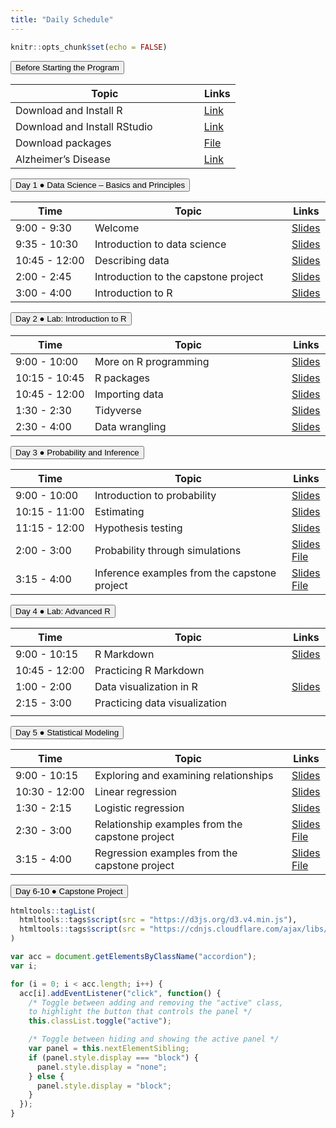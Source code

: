 ```yaml
---
title: "Daily Schedule"
---
```


```r
knitr::opts_chunk$set(echo = FALSE)
```

<button class="accordion">Before Starting the Program</button>
<div class="panel"> 

| Topic                              | Links |
|------------------------------------|-------|
| Download and Install R | [Link](https://mirror.las.iastate.edu/CRAN/)|
| Download and Install RStudio| [Link](https://www.rstudio.com/products/rstudio/download/)|
|Download packages |<a href="R-code/code-00-setup.R" download>File</a>|
|Alzheimer's Disease | [Link](https://www.youtube.com/watch?v=LrcL3vJjN2g) |

</div>




<button class="accordion">Day 1 &#9679; Data Science -- Basics and Principles  </button>
<div class="panel">

| Time          | Topic                              | Links |
|---------------|------------------------------------|-------|
| 9:00 - 9:30 | Welcome                            |[Slides](https://uci-data-academy.github.io/slides/01a-welcome.html)|
| 9:35 - 10:30 | Introduction to data science    |[Slides](https://uci-data-academy.github.io/slides/01b-intro-data-science.html)|
| 10:45 - 12:00 | Describing data    |[Slides](https://uci-data-academy.github.io/slides/01c-describe-data.html)   |
| 2:00 - 2:45 | Introduction to the capstone project |                [Slides](https://uci-data-academy.github.io/slides/01d-intro-capstone-project.pdf)    |
| 3:00 - 4:00 | Introduction to R                            |[Slides](https://uci-data-academy.github.io/slides/Lab-01a-intro-r-schetzsle.html) |

</div>
		




<button class="accordion">Day 2 &#9679; Lab: Introduction to R </button>
<div class="panel">

| Time          | Topic                              | Links |
|---------------|------------------------------------|-------|
| 9:00 - 10:00 | More on R programming |[Slides](https://uci-data-academy.github.io/slides/Lab-01a-for-loops-schetzsle.html) |
| 10:15 - 10:45 | R packages |[Slides](https://uci-data-academy.github.io/slides/Lab-01b-R-packages-schetzsle.html)       |
| 10:45 - 12:00 | Importing data               |[Slides](https://uci-data-academy.github.io/slides/Lab-01c-import-data-schetzsle.html)  |
| 1:30 - 2:30 | Tidyverse              | [Slides](https://uci-data-academy.github.io/slides/Lab-01d-intro-tidyverse-moslemi.html)     |
| 2:30 - 4:00 | Data wrangling              | [Slides](https://uci-data-academy.github.io/slides/Lab-01e-data-wrangling-moslemi.html)     |

</div>
	
	

	



<button class="accordion">Day 3 &#9679; Probability and Inference </button>
<div class="panel">

| Time          | Topic                              | Links |
|---------------|------------------------------------|-------|
| 9:00 - 10:00 | Introduction to probability |[Slides](https://uci-data-academy.github.io/slides/02a-intro-prob.html)|
| 10:15 - 11:00 | Estimating  |[Slides](https://uci-data-academy.github.io/slides/02b-estimation.html)|
| 11:15 - 12:00 | Hypothesis testing |[Slides](https://uci-data-academy.github.io/slides/02c-hypothesis.html)|
| 2:00 - 3:00 | Probability through simulations| [Slides](https://uci-data-academy.github.io/slides/02d-intro-prob-simulation.pdf) [File](https://uci-data-academy.github.io/slides/02d-intro-prob-simulation-code.R)|
| 3:15 - 4:00 | Inference examples from the capstone project| [Slides](https://uci-data-academy.github.io/slides/02e-capstone-estimation.pdf) [File](https://uci-data-academy.github.io/slides/02e-capstone-estimation-code.R)|

</div>
		
	




<button class="accordion">Day 4 &#9679; Lab: Advanced R </button>
<div class="panel">

| Time          | Topic                              | Links |
|---------------|------------------------------------|-------|
| 9:00 - 10:15 | R Markdown                        |[Slides](https://uci-data-academy.github.io/slides/Lab-02a-intro-rmarkdown-moslemi.html) |
| 10:45 - 12:00 | Practicing R Markdown            | |
| 1:00 - 2:00 | Data visualization in R |[Slides](https://uci-data-academy.github.io/slides/Lab-02b-visualize-data-schetzsle.html)       |
| 2:15 - 3:00 | Practicing data visualization              | 
|

</div>
		
	


<button class="accordion">Day 5 &#9679; Statistical Modeling </button>
<div class="panel">

| Time          | Topic                              | Links |
|---------------|------------------------------------|-------|
| 9:00 - 10:15 | Exploring and examining relationships |[Slides](https://uci-data-academy.github.io/slides/03a-relationship.html)|
| 10:30 - 12:00 | Linear regression |[Slides](https://uci-data-academy.github.io/slides/03b-regression.html)|
| 1:30 - 2:15 | Logistic regression |[Slides](https://uci-data-academy.github.io/slides/03c-logit.html)|
| 2:30 - 3:00 | Relationship examples from the capstone project |[Slides](https://uci-data-academy.github.io/slides/03d-capstone-relationship.pdf) [File](https://uci-data-academy.github.io/slides/03d-capstone-relationship-code.R)|
| 3:15 - 4:00 | Regression examples from the capstone project| [Slides](https://uci-data-academy.github.io/slides/03e-capstone-regression.pdf) [File](https://uci-data-academy.github.io/slides/03e-capstone-regression-code.R)|
</div>
			
	
			

<button class="accordion">Day 6-10 &#9679; Capstone Project </button>

	
	
	
	
	
```r
htmltools::tagList(
  htmltools::tags$script(src = "https://d3js.org/d3.v4.min.js"),
  htmltools::tags$script(src = "https://cdnjs.cloudflare.com/ajax/libs/dimple/2.3.0/dimple.latest.min.js")
)
```

```js
var acc = document.getElementsByClassName("accordion");
var i;

for (i = 0; i < acc.length; i++) {
  acc[i].addEventListener("click", function() {
    /* Toggle between adding and removing the "active" class,
    to highlight the button that controls the panel */
    this.classList.toggle("active");

    /* Toggle between hiding and showing the active panel */
    var panel = this.nextElementSibling;
    if (panel.style.display === "block") {
      panel.style.display = "none";
    } else {
      panel.style.display = "block";
    }
  });
}
```

